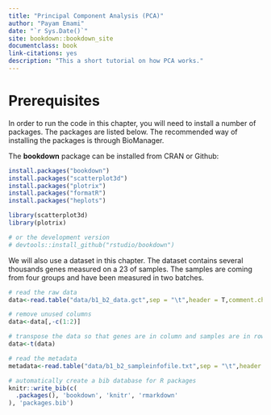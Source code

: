 ```yaml
--- 
title: "Principal Component Analysis (PCA)"
author: "Payam Emami"
date: "`r Sys.Date()`"
site: bookdown::bookdown_site
documentclass: book
link-citations: yes
description: "This a short tutorial on how PCA works."
---
```


# Prerequisites

In order to run the code in this chapter, you will need to install a number of packages. The packages are listed below. The recommended way of installing the packages is through BioManager. 

The **bookdown** package can be installed from CRAN or Github:


```r
install.packages("bookdown")
install.packages("scatterplot3d")
install.packages("plotrix")
install.packages("formatR")
install.packages("heplots")

library(scatterplot3d)
library(plotrix)

# or the development version
# devtools::install_github("rstudio/bookdown")

```

We will also use a dataset in this chapter. The dataset contains several thousands genes measured on a 23 of samples. The samples are coming from four groups and have been measured in two batches.

```r
# read the raw data
data<-read.table("data/b1_b2_data.gct",sep = "\t",header = T,comment.char = "#")

# remove unused columns 
data<-data[,-c(1:2)]

# transpose the data so that genes are in column and samples are in rows
data<-t(data)

# read the metadata
metadata<-read.table("data/b1_b2_sampleinfofile.txt",sep = "\t",header = T,comment.char = "#")


```


```r
# automatically create a bib database for R packages
knitr::write_bib(c(
  .packages(), 'bookdown', 'knitr', 'rmarkdown'
), 'packages.bib')
```

